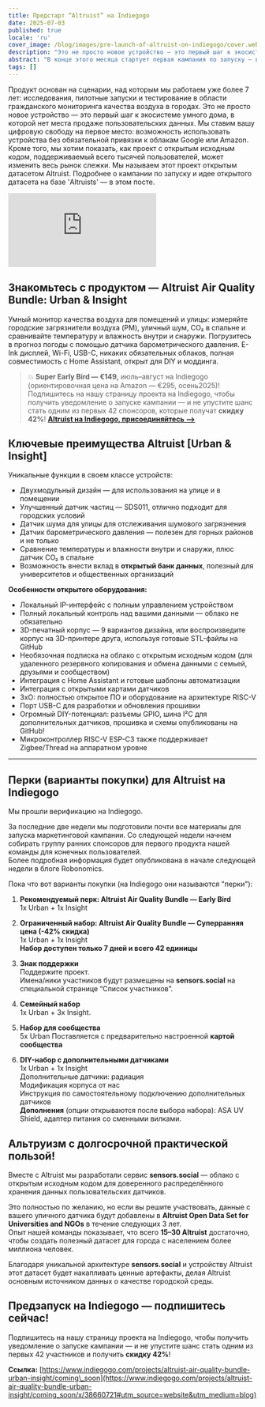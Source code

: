 ```yaml
---
title: Предстарт “Altruist” на Indiegogo
date: 2025-07-03
published: true
locale: 'ru'
cover_image: /blog/images/pre-launch-of-altruist-on-indiegogo/cover.webp
description: "Это не просто новое устройство — это первый шаг к экосистеме умного дома, в которой нет места продаже пользовательских данных. Мы ставим вашу цифровую свободу на первое место. Подробнее о кампании по запуску и идее открытого датасета на базе 'Altruists' — в этом посте."
abstract: "В конце этого месяца стартует первая кампания по запуску — выход нашего первого устройства на Indiegogo!"
tags: []
---
```


Продукт основан на сценарии, над которым мы работаем уже более 7 лет: исследования, пилотные запуски и тестирование в области гражданского мониторинга качества воздуха в городах. Это не просто новое устройство — это первый шаг к экосистеме умного дома, в которой нет места продаже пользовательских данных. Мы ставим вашу цифровую свободу на первое место: возможность использовать устройства без обязательной привязки к облакам Google или Amazon. Кроме того, мы хотим показать, как проект с открытым исходным кодом, поддерживаемый всего тысячей пользователей, может изменить весь рынок слежки. Мы называем этот проект открытым датасетом Altruist. Подробнее о кампании по запуску и идее открытого датасета на базе 'Altruists' — в этом посте.

<iframe class="youtubeframe" src="https://www.youtube.com/embed/f2A-KR7h-do?si=2Sfl8Kpl_WGLS-yb" frameborder="0" allow="accelerometer; autoplay; clipboard-write; encrypted-media; gyroscope; picture-in-picture; web-share" referrerpolicy="strict-origin-when-cross-origin" allowfullscreen></iframe>

## Знакомьтесь с продуктом — Altruist Air Quality Bundle: Urban & Insight

Умный монитор качества воздуха для помещений и улицы: измеряйте городские загрязнители воздуха (PM), уличный шум, CO₂ в спальне и сравнивайте температуру и влажность внутри и снаружи. Погрузитесь в прогноз погоды с помощью датчика барометрического давления. E-Ink дисплей, Wi-Fi, USB-C, никаких обязательных облаков, полная совместимость с Home Assistant, открыт для DIY и моддинга.

>💥 **Super Early Bird — €149,** июль–август на Indiegogo (ориентировочная цена на Amazon — €295, осень2025)! Подпишитесь на нашу страницу проекта на Indiegogo, чтобы получить уведомление о запуске кампании — и не упустите шанс стать одним из первых 42 спонсоров, которые получат **скидку 42%**!
**[Altruist на Indiegogo, присоединяйтесь -->](https://www.indiegogo.com/projects/altruist-air-quality-bundle-urban-insight/coming_soon/x/38660721#utm_source=website&utm_medium=blog)**

## Ключевые преимущества Altruist [Urban & Insight]

Уникальные функции в своем классе устройств:   
- Двухмодульный дизайн — для использования на улице и в помещении   
- Улучшенный датчик частиц — SDS011, отлично подходит для городских условий   
- Датчик шума для улицы для отслеживания шумового загрязнения   
- Датчик барометрического давления — полезен для горных районов и не только   
- Сравнение температуры и влажности внутри и снаружи, плюс датчик CO₂ в спальне   
- Возможность внести вклад в **открытый банк данных**, полезный для университетов и общественных организаций   
   
**Особенности открытого оборудования:**

- Локальный IP-интерфейс с полным управлением устройством   
- Полный локальный контроль над вашими данными — облако не обязательно   
- 3D-печатный корпус — 9 вариантов дизайна, или воспроизведите корпус на 3D-принтере друга, используя готовые STL-файлы на GitHub   
- Необязочная подписка на облако с открытым исходным кодом (для удаленного резервного копирования и обмена данными с семьей, друзьями и сообществом)   
- Интеграция с Home Assistant и готовые шаблоны автоматизации   
- Интеграция с открытыми картами датчиков   
- 3xO: полностью открытое ПО и оборудование на архитектуре RISC-V   
- Порт USB-C для разработки и обновления прошивки   
- Огромный DIY-потенциал: разъемы GPIO, шина I²C для дополнительных датчиков, прошивка и схемы опубликованы на GitHub!   
- Микроконтроллер RISC-V ESP-C3 также поддерживает Zigbee/Thread на аппаратном уровне   
 --- 
   
## Перки (варианты покупки) для Altruist на Indiegogo

Мы прошли верификацию на Indiegogo.

За последние две недели мы подготовили почти все материалы для запуска маркетинговой кампании. Со следующей недели начнем собирать группу ранних спонсоров для первого продукта нашей команды для конечных пользователей.   
Более подробная информация будет опубликована в начале следующей недели в блоге Robonomics.

Пока что вот варианты покупки (на Indiegogo они называются "перки"):

1) **Рекомендуемый перк: Altruist Air Quality Bundle — Early Bird**   
1x Urban + 1x Insight

2) **Ограниченный набор: Altruist Air Quality Bundle — Суперранняя цена (-42% скидка)**   
1x Urban + 1x Insight   
**Набор доступен только 7 дней и всего 42 единицы**

3) **Знак поддержки**   
Поддержите проект.   
Имена/ники участников будут размещены на **sensors.social** на специальной странице “Список участников”.

4) **Семейный набор**   
1x Urban + 3x Insight.

5) **Набор для сообщества**   
5x Urban
Поставляется с предварительно настроенной **картой сообщества**

6) **DIY-набор с дополнительными датчиками**   
1x Urban + 1x Insight   
Дополнительные датчики: радиация   
Модификация корпуса от нас   
Инструкция по самостоятельному подключению дополнительных датчиков   
**Дополнения** (опции открываются после выбора набора): ASA UV Shield, адаптер питания со сменными вилками.  

   
## Альтруизм с долгосрочной практической пользой!

Вместе с Altruist мы разработали сервис **sensors.social** — облако с открытым исходным кодом для доверенного распределённого хранения данных пользовательских датчиков.

Это полностью по желанию, но если вы решите участвовать, данные с вашего уличного датчика будут добавлены в **Altruist Open Data Set for Universities and NGOs** в течение следующих 3 лет.   
Опыт нашей команды показывает, что всего **15–30 Altruist** достаточно, чтобы создать полезный датасет для города с населением более миллиона человек.

Благодаря уникальной архитектуре **sensors.social** и устройству Altruist этот датасет будет накапливать ценные артефакты, делая Altruist основным источником данных о качестве городской среды.

## Предзапуск на Indiegogo — подпишитесь сейчас!

Подпишитесь на нашу страницу проекта на Indiegogo, чтобы получить уведомление о запуске кампании — и не упустите шанс стать одним из первых 42 участников и получить **скидку 42%**!

**Ссылка:** [https://www.indiegogo.com/projects/altruist-air-quality-bundle-urban-insight/coming\_soon](https://www.indiegogo.com/projects/altruist-air-quality-bundle-urban-insight/coming_soon/x/38660721#utm_source=website&utm_medium=blog)   

